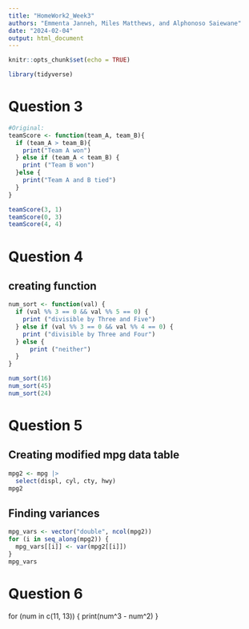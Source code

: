 ```yaml
---
title: "HomeWork2_Week3"
authors: "Emmenta Janneh, Miles Matthews, and Alphonoso Saiewane"
date: "2024-02-04"
output: html_document
---
```


```r
knitr::opts_chunk$set(echo = TRUE)
```
```r
library(tidyverse)
```

# Question 3

```r
#Original:
teamScore <- function(team_A, team_B){
  if (team_A > team_B){
    print("Team A won")
  } else if (team_A < team_B) {
    print ("Team B won")
  }else {
    print("Team A and B tied")
  }
}

teamScore(3, 1)
teamScore(0, 3)
teamScore(4, 4)
```


# Question 4

## creating function
```r
num_sort <- function(val) {
  if (val %% 3 == 0 && val %% 5 == 0) {
    print ("divisible by Three and Five")
  } else if (val %% 3 == 0 && val %% 4 == 0) {
    print ("divisible by Three and Four")
  } else {
      print ("neither")
  }
}

num_sort(16)
num_sort(45)
num_sort(24)
```


# Question 5

## Creating modified mpg data table
```r
mpg2 <- mpg |>
  select(displ, cyl, cty, hwy)
mpg2
```

## Finding variances

```r
mpg_vars <- vector("double", ncol(mpg2))
for (i in seq_along(mpg2)) {
  mpg_vars[[i]] <- var(mpg2[[i]])
}
mpg_vars
```

# Question 6

for (num in c(11, 13)) {
  print(num^3 - num^2)
}
